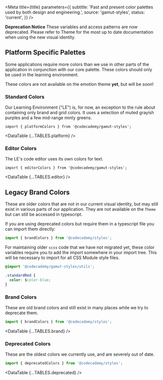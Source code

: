 


<Meta
  title={title}
  parameters={{
    subtitle:
      'Past and present color palettes used by both design and engineering.',
    source: 'gamut-styles',
    status: 'current',
  }}
/>

**Deprecation Notice** These variables and access patterns are now deprecated. Please refer to <LinkTo id="foundations-theme--colors">Theme</LinkTo> for the most up to date documentation when using the new visual identity.

## Platform Specific Palettes

Some applications require more colors than we use in other parts of the application in conjunction with our core palette. These colors should only be used in the learning environment.

These colors are not available on the emotion theme **yet**, but will be soon!

### Standard Colors

Our Learning Environment ("LE") is, for now, an exception to the rule
about containing only brand and grid colors. It uses a selection of muted
grayish purples and a few mid-range minty greens.

```tsx
import { platformColors } from '@codecademy/gamut-styles';
```

<DataTable {...TABLES.platform} />

### Editor Colors

The LE's code editor uses its own colors for text.

```tsx
import { editorColors } from '@codecademy/gamut-styles';
```

<DataTable {...TABLES.editor} />

## Legacy Brand Colors

These are older colors that are not in our current visual identity, but may still exist in various parts of our application. They are not available on the `Theme` but can still be accessed in typescript.

If you are using deprecated colors but require them in a typescript file you can import them directly:

```js
import { brandColors } from '@codecademy/styles';
```

For maintaining older `scss` code that we have not migrated yet, these color variables require you to add the import somewhere in your import tree. This will be necessary to import for all CSS Module style files.

```css
@import '@codecademy/gamut-styles/utils';

.standardRed {
  color: $color-blue;
}
```

### Brand Colors

These are old brand colors and still exist in many places while we try to deprecate them.

```js
import { brandColors } from '@codecademy/styles';
```

<DataTable {...TABLES.brand} />

### Deprecated Colors

These are the oldest colors we currently use, and are severely out of date.

```js
import { deprecatedColors } from '@codecademy/styles';
```

<DataTable {...TABLES.deprecated} />
